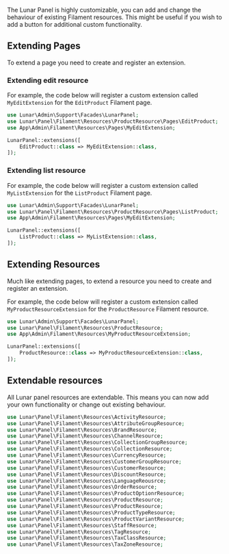 The Lunar Panel is highly customizable, you can add and change the behaviour of existing Filament resources. This might be useful if you wish to add a button for
additional custom functionality. 

##  Extending Pages

To extend a page you need to create and register an extension.

### Extending edit resource

For example, the code below will register a custom extension called `MyEditExtension` for the `EditProduct` Filament page.

```php
use Lunar\Admin\Support\Facades\LunarPanel;
use Lunar\Panel\Filament\Resources\ProductResource\Pages\EditProduct;
use App\Admin\Filament\Resources\Pages\MyEditExtension;

LunarPanel::extensions([
    EditProduct::class => MyEditExtension::class,
]);
```

### Extending list resource

For example, the code below will register a custom extension called `MyListExtension` for the `ListProduct` Filament page.

```php
use Lunar\Admin\Support\Facades\LunarPanel;
use Lunar\Panel\Filament\Resources\ProductResource\Pages\ListProduct;
use App\Admin\Filament\Resources\Pages\MyEditExtension;

LunarPanel::extensions([
    ListProduct::class => MyListExtension::class,
]);

```

##  Extending Resources
Much like extending pages, to extend a resource you need to create and register an extension.

For example, the code below will register a custom extension called `MyProductResourceExtension` for the `ProductResource` Filament resource.

```php
use Lunar\Admin\Support\Facades\LunarPanel;
use Lunar\Panel\Filament\Resources\ProductResource;
use App\Admin\Filament\Resources\MyProductResourceExtension;

LunarPanel::extensions([
    ProductResource::class => MyProductResourceExtension::class,
]);

```

## Extendable resources

All Lunar panel resources are extendable. This means you can now add your own functionality or change out existing behaviour.

```php
use Lunar\Panel\Filament\Resources\ActivityResource;
use Lunar\Panel\Filament\Resources\AttributeGroupResource;
use Lunar\Panel\Filament\Resources\BrandResource;
use Lunar\Panel\Filament\Resources\ChannelResource;
use Lunar\Panel\Filament\Resources\CollectionGroupResource;
use Lunar\Panel\Filament\Resources\CollectionResource;
use Lunar\Panel\Filament\Resources\CurrencyResource;
use Lunar\Panel\Filament\Resources\CustomerGroupResource;
use Lunar\Panel\Filament\Resources\CustomerResource;
use Lunar\Panel\Filament\Resources\DiscountResource;
use Lunar\Panel\Filament\Resources\LanguageReousrce;
use Lunar\Panel\Filament\Resources\OrderResource;
use Lunar\Panel\Filament\Resources\ProductOptionrResource;
use Lunar\Panel\Filament\Resources\ProductResource;
use Lunar\Panel\Filament\Resources\ProductResource;
use Lunar\Panel\Filament\Resources\ProductTypeResource;
use Lunar\Panel\Filament\Resources\ProductVariantResource;
use Lunar\Panel\Filament\Resources\StaffResource;
use Lunar\Panel\Filament\Resources\TagResource;
use Lunar\Panel\Filament\Resources\TaxClassResource;
use Lunar\Panel\Filament\Resources\TaxZoneResource;
```
